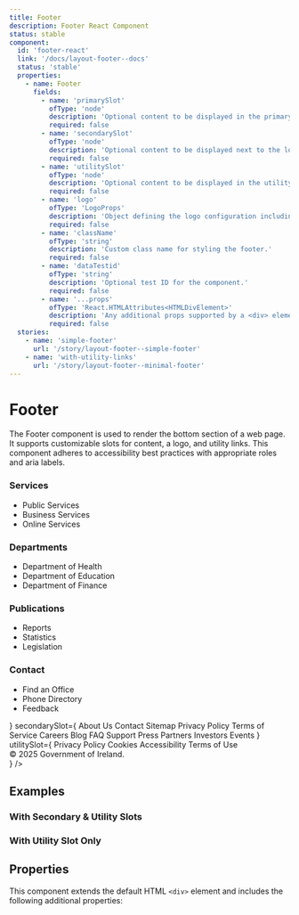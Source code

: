 ```yaml
---
title: Footer
description: Footer React Component
status: stable
component:
  id: 'footer-react'
  link: '/docs/layout-footer--docs'
  status: 'stable'
  properties:
    - name: Footer
      fields:
        - name: 'primarySlot'
          ofType: 'node'
          description: 'Optional content to be displayed in the primary slot at the top of the footer.'
          required: false
        - name: 'secondarySlot'
          ofType: 'node'
          description: 'Optional content to be displayed next to the logo in the secondary section of the footer.'
          required: false
        - name: 'utilitySlot'
          ofType: 'node'
          description: 'Optional content to be displayed in the utility section of the footer, typically used for utility links.'
          required: false
        - name: 'logo'
          ofType: 'LogoProps'
          description: 'Object defining the logo configuration including href, alt text, and image sources.'
          required: false
        - name: 'className'
          ofType: 'string'
          description: 'Custom class name for styling the footer.'
          required: false
        - name: 'dataTestid'
          ofType: 'string'
          description: 'Optional test ID for the component.'
          required: false
        - name: '...props'
          ofType: 'React.HTMLAttributes<HTMLDivElement>'
          description: 'Any additional props supported by a <div> element.'
          required: false
  stories:
    - name: 'simple-footer'
      url: '/story/layout-footer--simple-footer'
    - name: 'with-utility-links'
      url: '/story/layout-footer--minimal-footer'
---
```


# Footer

The Footer component is used to render the bottom section of a web page. It supports customizable slots for content, a logo, and utility links. This component adheres to accessibility best practices with appropriate roles and aria labels.

<Section current="react" >

<ComponentPreview className="block w-full gi-not-prose">
  <Footer
    dataTestid="gi-footer"
    primarySlot={
      <div className="gi-grid-responsive !gi-ml-0 !gi-mr-0">
        <div className="gi-col-span-4 md:gi-col-span-4 lg:gi-col-span-3">
          <h3 className="gi-heading-sm gi-mb-4">Services</h3>
          <SectionBreak
            color="gi-border-color-border-system-neutral-subtle"
            size="md"
          />
          <ul className="gi-space-y-2">
            <li>
              <Link
                aria-label="Public Services"
                href="/services/public-services"
                noColor
              >
                Public Services
              </Link>
            </li>
            <li>
              <Link
                aria-label="Business Services"
                href="/services/business-services"
                noColor
              >
                Business Services
              </Link>
            </li>
            <li>
              <Link
                aria-label="Online Services"
                href="/services/online-services"
                noColor
              >
                Online Services
              </Link>
            </li>
          </ul>
        </div>
        <div className="gi-col-span-4 md:gi-col-span-4 lg:gi-col-span-3">
          <h3 className="gi-heading-sm gi-mb-4">Departments</h3>
          <SectionBreak
            color="gi-border-color-border-system-neutral-subtle"
            size="md"
          />
          <ul className="gi-space-y-2">
            <li>
              <Link
                aria-label="Department of Health"
                href="/departments/health"
                noColor
              >
                Department of Health
              </Link>
            </li>
            <li>
              <Link
                aria-label="Department of Education"
                href="/departments/education"
                noColor
              >
                Department of Education
              </Link>
            </li>
            <li>
              <Link
                aria-label="Department of Finance"
                href="/departments/finance"
                noColor
              >
                Department of Finance
              </Link>
            </li>
          </ul>
        </div>
        <div className="gi-col-span-4 md:gi-col-span-4 lg:gi-col-span-3">
          <h3 className="gi-heading-sm gi-mb-4">Publications</h3>
          <SectionBreak
            color="gi-border-color-border-system-neutral-subtle"
            size="md"
          />
          <ul className="gi-space-y-2">
            <li>
              <Link aria-label="Reports" href="/publications/reports" noColor>
                Reports
              </Link>
            </li>
            <li>
              <Link
                aria-label="Statistics"
                href="/publications/statistics"
                noColor
              >
                Statistics
              </Link>
            </li>
            <li>
              <Link
                aria-label="Legislation"
                href="/publications/legislation"
                noColor
              >
                Legislation
              </Link>
            </li>
          </ul>
        </div>
        <div className="gi-col-span-4 md:gi-col-span-4 lg:gi-col-span-3">
          <h3 className="gi-heading-sm gi-mb-4">Contact</h3>
          <SectionBreak
            color="gi-border-color-border-system-neutral-subtle"
            size="md"
          />
          <ul className="gi-space-y-2">
            <li>
              <Link
                aria-label="Find an Office"
                href="/contact/find-an-office"
                noColor
              >
                Find an Office
              </Link>
            </li>
            <li>
              <Link
                aria-label="Phone Directory"
                href="/contact/phone-directory"
                noColor
              >
                Phone Directory
              </Link>
            </li>
            <li>
              <Link aria-label="Feedback" href="/contact/feedback" noColor>
                Feedback
              </Link>
            </li>
          </ul>
        </div>
      </div>
    }
    secondarySlot={
      <Stack direction="column" gap={4}>
        <Stack
          direction={{ base: 'column', md: 'row', xs: 'column' }}
          gap={4}
          wrap
        >
          <Link aria-label="About Us" href="/about-us" noColor>
            About Us
          </Link>
          <Link aria-label="Contact" href="/contact" noColor>
            Contact
          </Link>
          <Link aria-label="Sitemap" href="/sitemap" noColor>
            Sitemap
          </Link>
          <Link aria-label="Privacy Policy" href="/privacy-policy" noColor>
            Privacy Policy
          </Link>
          <Link aria-label="Terms of Service" href="/terms-of-service" noColor>
            Terms of Service
          </Link>
          <Link aria-label="Careers" href="/careers" noColor>
            Careers
          </Link>
          <Link aria-label="Blog" href="/blog" noColor>
            Blog
          </Link>
          <Link aria-label="FAQ" href="/faq" noColor>
            FAQ
          </Link>
          <Link aria-label="Support" href="/support" noColor>
            Support
          </Link>
          <Link aria-label="Press" href="/press" noColor>
            Press
          </Link>
          <Link aria-label="Partners" href="/partners" noColor>
            Partners
          </Link>
          <Link aria-label="Investors" href="/investors" noColor>
            Investors
          </Link>
          <Link aria-label="Events" href="/events" noColor>
            Events
          </Link>
        </Stack>
        <Stack direction="row" gap={4}>
          <Icon icon="social_x" />
          <Icon icon="social_facebook" />
          <Icon icon="social_bluesky" />
          <Icon icon="social_linkedin" />
        </Stack>
      </Stack>
    }
    utilitySlot={
      <Stack
        direction={{ base: 'column', md: 'row', xs: 'column' }}
        gap={4}
        itemsAlignment="center"
        itemsDistribution="center"
      >
        <Link aria-label="Privacy Policy" href="/privacy-policy" noColor>
          Privacy Policy
        </Link>
        <Link aria-label="Cookies" href="/cookies" noColor>
          Cookies
        </Link>
        <Link aria-label="Accessibility" href="/accessibility" noColor>
          Accessibility
        </Link>
        <Link aria-label="Terms of Use" href="/terms-of-use" noColor>
          Terms of Use
        </Link>
        <div className="gi-text-sm">© 2025 Government of Ireland.</div>
      </Stack>
    }
  />
</ComponentPreview>

## Examples

### With Secondary & Utility Slots

<StorybookFrame
  heightClassName="h-96"
  componentId="footer-react"
  story="simple-footer"
/>

### With Utility Slot Only

<StorybookFrame
  heightClassName="h-72"
  componentId="footer-react"
  story="with-utility-links"
/>

## Properties

This component extends the default HTML `<div>` element and includes the following additional properties:

<ComponentPropertiesTable componentId="footer-react" />

</Section>
